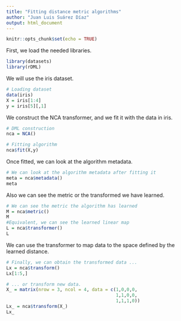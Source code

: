 ```yaml
---
title: "Fitting distance metric algorithms"
author: "Juan Luis Suárez Díaz"
output: html_document
---
```


```r
knitr::opts_chunk$set(echo = TRUE)
```

First, we load the needed libraries.
```r
library(datasets)
library(rDML)
```

We will use the iris dataset.
```r
# Loading dataset
data(iris)
X = iris[1:4]
y = iris[5][,1]
```

We construct the NCA transformer, and we fit it with the data in iris.

```r
# DML construction
nca = NCA()

# Fitting algorithm
nca$fit(X,y)
```

Once fitted, we can look at the algorithm metadata.
```r
# We can look at the algorithm metadata after fitting it
meta = nca$metadata()
meta

```

Also we can see the metric or the transformed we have learned.
```r
# We can see the metric the algorithm has learned
M = nca$metric()
M
#Equivalent, we can see the learned linear map
L = nca$transformer()
L
```

We can use the transformer to map data to the space defined by the learned distance.
```r
# Finally, we can obtain the transformed data ...
Lx = nca$transform()
Lx[1:5,]

# ... or transform new data.
X_ = matrix(nrow = 3, ncol = 4, data = c(1,0,0,0,
                                         1,1,0,0,
                                         1,1,1,0))
Lx_ = nca$transform(X_)
Lx_
```
